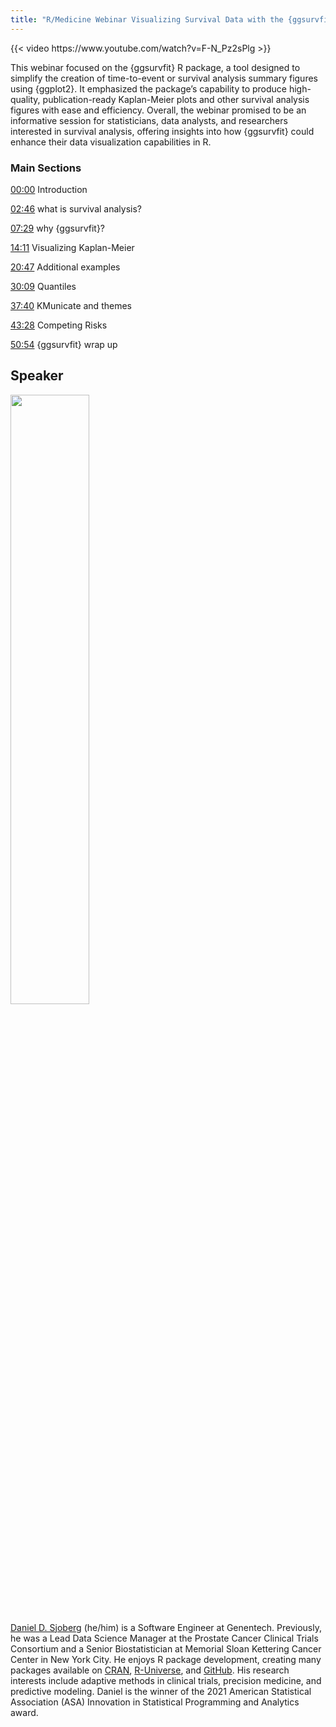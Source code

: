 ```yaml
---
title: "R/Medicine Webinar Visualizing Survival Data with the {ggsurvfit} R Package"
---
```


{{< video https://www.youtube.com/watch?v=F-N_Pz2sPlg  >}}

This webinar focused on the {ggsurvfit} R package, a tool designed to simplify the creation of time-to-event or survival analysis summary figures using {ggplot2}. It emphasized the package’s capability to produce high-quality, publication-ready Kaplan-Meier plots and other survival analysis figures with ease and efficiency. Overall, the webinar promised to be an informative session for statisticians, data analysts, and researchers interested in survival analysis, offering insights into how {ggsurvfit} could enhance their data visualization capabilities in R.

### Main Sections

[00:00](https://www.youtube.com/watch?v=F-N_Pz2sPlg&t=1s) Introduction

[02:46](https://www.youtube.com/watch?v=F-N_Pz2sPlg&t=166s) what is survival analysis?

[07:29](https://youtu.be/F-N_Pz2sPlg?t=449) why {ggsurvfit}?

[14:11](https://youtu.be/F-N_Pz2sPlg?t=851) Visualizing Kaplan-Meier

[20:47](https://youtu.be/F-N_Pz2sPlg?t=1247) Additional examples

[30:09](https://youtu.be/F-N_Pz2sPlg?t=1809) Quantiles

[37:40](https://youtu.be/F-N_Pz2sPlg?t=2260) KMunicate and themes

[43:28](https://youtu.be/F-N_Pz2sPlg?t=2608) Competing Risks

[50:54](https://youtu.be/F-N_Pz2sPlg?t=3054) {ggsurvfit} wrap up

## Speaker 

![](images/danielsjoberg.png){width=50%}

[Daniel D. Sjoberg](https://www.danieldsjoberg.com/) (he/him) is a Software Engineer at Genentech. Previously, he was a Lead Data Science Manager at the Prostate Cancer Clinical Trials Consortium and a Senior Biostatistician at Memorial Sloan Kettering Cancer Center in New York City. He enjoys R package development, creating many packages available on [CRAN](https://cran.r-project.org/web/packages/), [R-Universe](https://ddsjoberg.r-universe.dev/ui#packages), and [GitHub](https://github.com/ddsjoberg). His research interests include adaptive methods in clinical trials, precision medicine, and predictive modeling. Daniel is the winner of the 2021 American Statistical Association (ASA) Innovation in Statistical Programming and Analytics award.